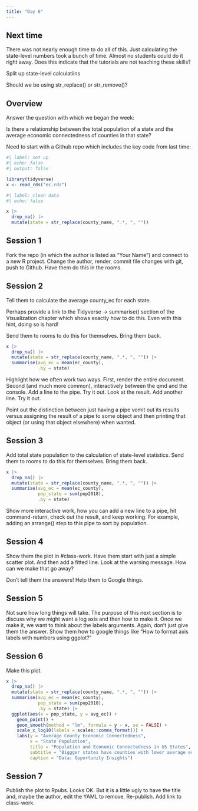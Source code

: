 ```yaml
---
title: "Day 6"
---
```


## Next time

There was not nearly enough time to do all of this. Just calculating the state-level numbers took a bunch of time. Almost no students could do it right away. Does this indicate that the tutorials are not teaching these skills?

Split up state-level calculatiins

Should we be using str_replace() or str_remove()?

## Overview

Answer the question with which we began the week:

Is there a relationship between the total population of a state and the average economic connectedness of counties in that state?

Need to start with a Github repo which includes the key code from last time:

```r
#| label: set up
#| echo: false
#| output: false

library(tidyverse)
x <- read_rds("ec.rds")
```


```r
#| label: clean data
#| echo: false

x |> 
  drop_na() |> 
  mutate(state = str_replace(county_name, ".*, ", "")) 
```

## Session 1

Fork the repo (in which the author is listed as "Your Name") and connect to a new R project. Change the author, render, commit file changes with git, push to Github. Have them do this in the rooms. 

## Session 2

Tell them to calculate the average county_ec for each state. 

Perhaps provide a link to the Tidyverse -> summarise() section of the Visualization chapter which shows exactly how to do this. Even with this hint, doing so is hard!

Send them to rooms to do this for themselves. Bring them back.


```r
x |> 
  drop_na() |> 
  mutate(state = str_replace(county_name, ".*, ", "")) |> 
  summarise(avg_ec = mean(ec_county),
            .by = state)
```


Highlight how we often work two ways. First, render the entire document. Second (and much more common), interactively between the qmd and the console. Add a line to the pipe. Try it out. Look at the result. Add another line. Try it out.

Point out the distinction between just having a pipe vomit out its results versus assigning the result of a pipe to some object and then printing that object (or using that object elsewhere) when wanted.

## Session 3

Add total state population to the calculation of state-level statistics. Send them to rooms to do this for themselves. Bring them back.


```r
x |> 
  drop_na() |> 
  mutate(state = str_replace(county_name, ".*, ", "")) |> 
  summarise(avg_ec = mean(ec_county),
            pop_state = sum(pop2018),
            .by = state)
```

Show more interactive work, how you can add a new line to a pipe, hit command-return, check out the result, and keep working. For example, adding an arrange() step to this pipe to sort by population.


## Session 4

Show them the plot in #class-work. Have them start with just a simple scatter plot. And then add a fitted line. Look at the warning message. How can we make that go away?

Don't tell them the answers! Help them to Google things.

## Session 5

Not sure how long things will take. The purpose of this next section is to discuss why we might want a log axis and then how to make it. Once we make it, we want to think about the labels arguments. Again, don't just give them the answer. Show them how to google things like "How to format axis labels with numbers using ggplot?"


## Session 6

Make this plot. 

```r
x |> 
  drop_na() |> 
  mutate(state = str_replace(county_name, ".*, ", "")) |> 
  summarise(avg_ec = mean(ec_county),
            pop_state = sum(pop2018),
            .by = state) |> 
  ggplot(aes(x = pop_state, y = avg_ec)) +
    geom_point() +
    geom_smooth(method = "lm", formula = y ~ x, se = FALSE) +
    scale_x_log10(labels = scales::comma_format()) +
    labs(y = "Average County Economic Connectedness",
         x = "State Population",
         title = "Population and Economic Connectedness in US States",
         subtitle = "Biggger states have counties with lower average economic connectedness.",
         caption = "Data: Opportunity Insights") 
```


## Session 7

Publish the plot to Rpubs. Looks OK. But it is a little ugly to have the title and, maybe the author, edit the YAML to remove. Re-publish. Add link to class-work.


